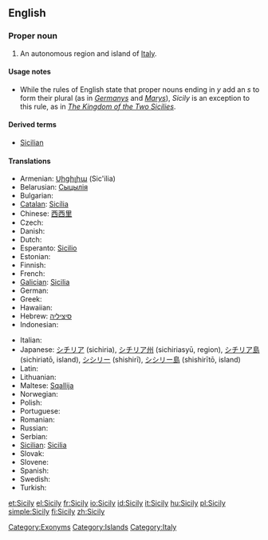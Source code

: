 ==English==

===Proper noun===
{{wikipedia}}
{{en-proper-noun|Sicilies}} {{italbrac|see Usage notes below}}

# An autonomous region and island of [[Italy]].

====Usage notes====
*While the rules of English state that proper nouns ending in ''y'' add an ''s'' to form their plural (as in ''[[Germany]]s'' and ''[[Mary]]s''), ''Sicily'' is an exception to this rule, as in ''[[w:Kingdom of the Two Sicilies|The Kingdom of the Two Sicilies]]''.

====Derived terms====
*[[Sicilian]]

====Translations====
{{trans-top|island}}
* Armenian: [[Սիցիլիա]] (Sic'ilia)
* Belarusian: [[Сыцылія]]
* Bulgarian: {{t-|bg|Сицилия}}
* [[Catalan]]: [[Sicília]]
* Chinese: [[西西里]]
* Czech: {{t-|cs|Sicílie|f}}
* Danish: {{t-|da|Sicilien}}
* Dutch: {{t+|nl|Sicilië|n}}
* Esperanto: [[Sicilio]]
* Estonian: {{t-|et|Sitsiilia}}
* Finnish: {{t+|fi|Sisilia}}
* French: {{t+|fr|Sicile|f}}
* [[Galician]]: [[Sicilia#Galician|Sicilia]]
* German: {{t+|de|Sizilien}}
* Greek: {{t+|el|Σικελία}}
* Hawaiian: {{tø|haw|Kikilia}}
* Hebrew: [[סיציליה]]
* Indonesian: {{t-|id|Sisilia|xs=Indonesian}}
{{trans-mid}}
* Italian: {{t+|it|Sicilia|f}}
* Japanese: [[シチリア]] (sichiria), [[シチリア州]] (sichiriasyū, region), [[シチリア島]] (sichiriatō, island), [[シシリー]] (shishirī), [[シシリー島]] (shishirītō, island)
* Latin: {{t-|la|Sicilia|f}}
* Lithuanian: {{t-|lt|Sicilija|xs=Lithuanian}}
* Maltese: [[Sqallija]]
* Norwegian: {{t-|no|Sicilia}}
* Polish: {{t+|pl|Sycylia}}
* Portuguese: {{t-|pt|Sicília}}
* Romanian: {{t-|ro|Sicilia}}
* Russian: {{t+|ru|Сицилия|f|tr=Sicílija}}
* Serbian: {{t-|sr|Сицилија|sc=Cyrl}}
* [[Sicilian]]: [[Sicilia#Sicilian|Sicilia]] {{f}}
* Slovak: {{t-|sk|Sicília}}
* Slovene: {{t+|sl|Sicilija}}
* Spanish: {{t+|es|Sicilia}}
* Swedish: {{t-|sv|Sicilien}}
* Turkish: {{t+|tr|Sicilya}}
{{trans-bottom}}

[[Category:Exonyms]]
[[Category:Islands]]
[[Category:Italy]]

[[et:Sicily]]
[[el:Sicily]]
[[fr:Sicily]]
[[io:Sicily]]
[[id:Sicily]]
[[it:Sicily]]
[[hu:Sicily]]
[[pl:Sicily]]
[[simple:Sicily]]
[[fi:Sicily]]
[[zh:Sicily]]